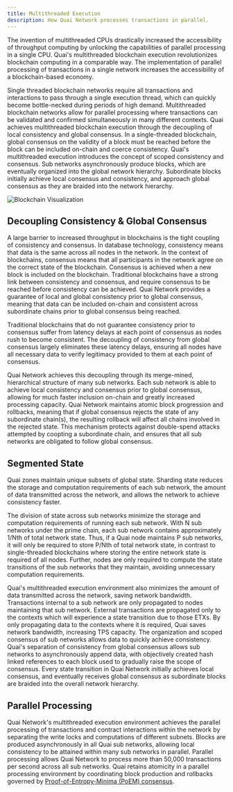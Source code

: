 ```yaml
---
title: Multithreaded Execution
description: How Quai Network processes transactions in parallel.
---
```


The invention of multithreaded CPUs drastically increased the accessibility of throughput computing by unlocking the capabilities of parallel processing in a single CPU. Quai's multithreaded blockchain execution revolutionizes blockchain computing in a comparable way. The implementation of parallel processing of transactions in a single network increases the accessibility of a blockchain-based economy.

Single threaded blockchain networks require all transactions and interactions to pass through a single execution thread, which can quickly become bottle-necked during periods of high demand. Multithreaded blockchain networks allow for parallel processing where transactions can be validated and confirmed simultaneously in many different contexts.
Quai achieves multithreaded blockchain execution through the decoupling of local consistency and global consensus. In a single-threaded blockchain, global consensus on the validity of a block must be reached before the block can be included on-chain and coerce consistency. Quai's multithreaded execution introduces the concept of scoped consistency and consensus. Sub networks asynchronously produce blocks, which are eventually organized into the global network hierarchy. Subordinate blocks initially achieve local consensus and consistency, and approach global consensus as they are braided into the network hierarchy.

![Blockchain Visualization](/images/BlockchainVisualization.webp)

## Decoupling Consistency & Global Consensus

A large barrier to increased throughput in blockchains is the tight coupling of consistency and consensus. In database technology, consistency means that data is the same across all nodes in the network. In the context of blockchains, consensus means that all participants in the network agree on the correct state of the blockchain. Consensus is achieved when a new block is included on the blockchain. Traditional blockchains have a strong link between consistency and consensus, and require consensus to be reached before consistency can be achieved. Quai Network provides a guarantee of local and global consistency prior to global consensus, meaning that data can be included on-chain and consistent across subordinate chains prior to global consensus being reached.

Traditional blockchains that do not guarantee consistency prior to consensus suffer from latency delays at each point of consensus as nodes rush to become consistent. The decoupling of consistency from global consensus largely eliminates these latency delays, ensuring all nodes have all necessary data to verify legitimacy provided to them at each point of consensus.

Quai Network achieves this decoupling through its merge-mined, hierarchical structure of many sub networks. Each sub network is able to achieve local consistency and consensus prior to global consensus, allowing for much faster inclusion on-chain and greatly increased processing capacity. Quai Network maintains atomic block progression and rollbacks, meaning that if global consensus rejects the state of any subordinate chain(s), the resulting rollback will affect all chains involved in the rejected state. This mechanism protects against double-spend attacks attempted by coopting a subordinate chain, and ensures that all sub networks are obligated to follow global consensus.

## Segmented State

Quai zones maintain unique subsets of global state. Sharding state reduces the storage and computation requirements of each sub network, the amount of data transmitted across the network, and allows the network to achieve consistency faster.

The division of state across sub networks minimize the storage and computation requirements of running each sub network. With N sub networks under the prime chain, each sub network contains approximately 1/Nth of total network state. Thus, if a Quai node maintains P sub networks, it will only be required to store P/Nth of total network state, in contrast to single-threaded blockchains where storing the entire network state is required of all nodes. Further, nodes are only required to compute the state transitions of the sub networks that they maintain, avoiding unnecessary computation requirements.

Quai's multithreaded execution environment also minimizes the amount of data transmitted across the network, saving network bandwidth. Transactions internal to a sub network are only propagated to nodes maintaining that sub network. External transactions are propagated only to the contexts which will experience a state transition due to those ETXs. By only propagating data to the contexts where it is required, Quai saves network bandwidth, increasing TPS capacity.
The organization and scoped consensus of sub networks allows data to quickly achieve consistency. Quai's separation of consistency from global consensus allows sub networks to asynchronously append data, with objectively created hash linked references to each block used to gradually raise the scope of consensus. Every state transition in Quai Network initially achieves local consensus, and eventually receives global consensus as subordinate blocks are braided into the overall network hierarchy.

## Parallel Processing

Quai Network's multithreaded execution environment achieves the parallel processing of transactions and contract interactions within the network by separating the write locks and computations of different subnets. Blocks are produced asynchronously in all Quai sub networks, allowing local consistency to be attained within many sub networks in parallel.
Parallel processing allows Quai Network to process more than 50,000 transactions per second across all sub networks. Quai retains atomicity in a parallel processing environment by coordinating block production and rollbacks governed by [Proof-of-Entropy-Minima (PoEM) consensus](/learn/advanced-introduction/poem/poem.md).
